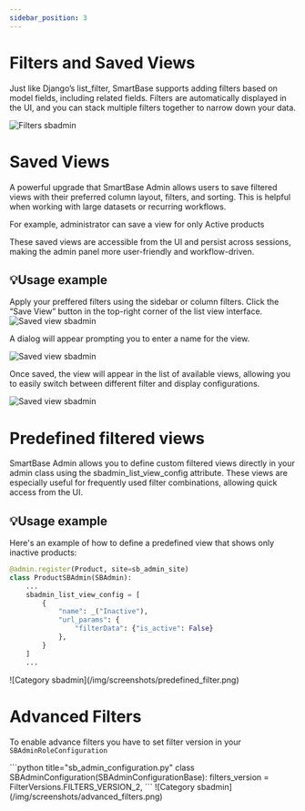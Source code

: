 ```yaml
---
sidebar_position: 3
---
```


# Filters and Saved Views
Just like Django’s list_filter, SmartBase supports adding filters based on model fields, including related fields.
Filters are automatically displayed in the UI, and you can stack multiple filters together to narrow down your data.

![Filters sbadmin](/img/screenshots/filters.png)

# Saved Views
A powerful upgrade that SmartBase Admin allows users to save filtered views with their preferred column layout, filters, and sorting.
This is helpful when working with large datasets or recurring workflows.

For example, administrator can save a view for only Active products

These saved views are accessible from the UI and persist across sessions, making the admin panel more user-friendly and workflow-driven.

## 💡Usage example

 Apply your preffered filters using the sidebar or column filters. Click the “Save View” button in the top-right corner of the list view interface.
![Saved view sbadmin](/img/screenshots/save_view_1.png)

 A dialog will appear prompting you to enter a name for the view.

![Saved view sbadmin](/img/screenshots/save_view_2.png)

 Once saved, the view will appear in the list of available views, allowing you to easily switch between different filter and display configurations.

![Saved view sbadmin](/img/screenshots/save_view_3.png)

# Predefined filtered views
SmartBase Admin allows you to define custom filtered views directly in your admin class using the sbadmin_list_view_config attribute. These views are especially useful for frequently used filter combinations, allowing quick access from the UI.
## 💡Usage example
Here's an example of how to define a predefined view that shows only inactive products:
<Tabs groupId="1">
<TabItem value="code" label="Code">
```python title="catalog/sb_admin.py"
@admin.register(Product, site=sb_admin_site)
class ProductSBAdmin(SBAdmin):
    ...
    sbadmin_list_view_config = [
        {
            "name": _("Inactive"),
            "url_params": {
                "filterData": {"is_active": False}
            },
        }
    ]
    ...
```
</TabItem>
<TabItem value="list" label="Result">
![Category sbadmin](/img/screenshots/predefined_filter.png)
</TabItem>

</Tabs>

# Advanced Filters
To enable advance filters you have to set filter version in your `SBAdminRoleConfiguration`

<Tabs groupId="1">
<TabItem value="code" label="Code">
```python title="sb_admin_configuration.py"
class SBAdminConfiguration(SBAdminConfigurationBase):
    filters_version = FilterVersions.FILTERS_VERSION_2,
```

</TabItem>
<TabItem value="list" label="Result">
![Category sbadmin](/img/screenshots/advanced_filters.png)
</TabItem>

</Tabs>


